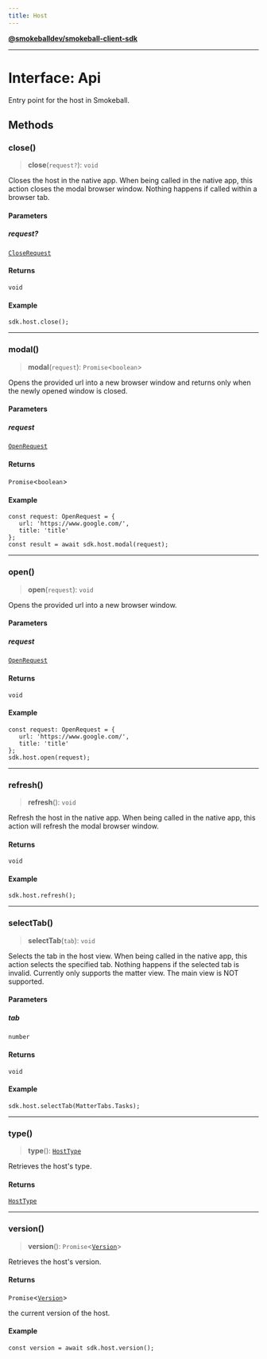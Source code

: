 ```yaml
---
title: Host
---
```

[**@smokeballdev/smokeball-client-sdk**](../../../../README.md)

***

# Interface: Api

Entry point for the host in Smokeball.

## Methods

### close()

> **close**(`request?`): `void`

Closes the host in the native app.
When being called in the native app, this action closes the modal browser window. Nothing happens if called within a browser tab.

#### Parameters

##### request?

[`CloseRequest`](CloseRequest.md)

#### Returns

`void`

#### Example

```
sdk.host.close();
```

***

### modal()

> **modal**(`request`): `Promise`\<`boolean`\>

Opens the provided url into a new browser window and returns only when the newly opened window is closed.

#### Parameters

##### request

[`OpenRequest`](OpenRequest.md)

#### Returns

`Promise`\<`boolean`\>

#### Example

```
const request: OpenRequest = {
   url: 'https://www.google.com/',
   title: 'title'
};
const result = await sdk.host.modal(request);
```

***

### open()

> **open**(`request`): `void`

Opens the provided url into a new browser window.

#### Parameters

##### request

[`OpenRequest`](OpenRequest.md)

#### Returns

`void`

#### Example

```
const request: OpenRequest = {
   url: 'https://www.google.com/',
   title: 'title'
};
sdk.host.open(request);
```

***

### refresh()

> **refresh**(): `void`

Refresh the host in the native app.
When being called in the native app, this action will refresh the modal browser window.

#### Returns

`void`

#### Example

```
sdk.host.refresh();
```

***

### selectTab()

> **selectTab**(`tab`): `void`

Selects the tab in the host view.
When being called in the native app, this action selects the specified tab. Nothing happens if the selected tab is invalid.
Currently only supports the matter view. The main view is NOT supported.

#### Parameters

##### tab

`number`

#### Returns

`void`

#### Example

```
sdk.host.selectTab(MatterTabs.Tasks);
```

***

### type()

> **type**(): [`HostType`](../enumerations/HostType.md)

Retrieves the host's type.

#### Returns

[`HostType`](../enumerations/HostType.md)

***

### version()

> **version**(): `Promise`\<[`Version`](Version.md)\>

Retrieves the host's version.

#### Returns

`Promise`\<[`Version`](Version.md)\>

the current version of the host.

#### Example

```
const version = await sdk.host.version();
```
